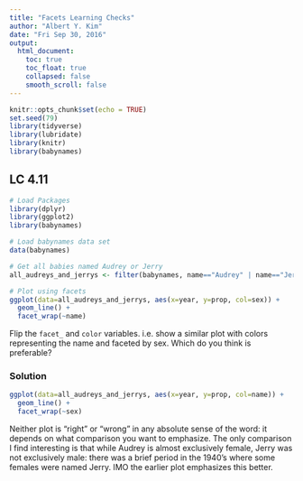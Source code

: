 ```yaml
---
title: "Facets Learning Checks"
author: "Albert Y. Kim"
date: "Fri Sep 30, 2016"
output:
  html_document:
    toc: true
    toc_float: true
    collapsed: false
    smooth_scroll: false
---
```


```r
knitr::opts_chunk$set(echo = TRUE)
set.seed(79)
library(tidyverse)
library(lubridate)
library(knitr)
library(babynames)
```



## LC 4.11

```r
# Load Packages
library(dplyr)
library(ggplot2)
library(babynames)

# Load babynames data set
data(babynames)

# Get all babies named Audrey or Jerry
all_audreys_and_jerrys <- filter(babynames, name=="Audrey" | name=="Jerry")

# Plot using facets
ggplot(data=all_audreys_and_jerrys, aes(x=year, y=prop, col=sex)) + 
  geom_line() + 
  facet_wrap(~name)
```

Flip the `facet_` and `color` variables. i.e. show a similar plot with colors representing the name and faceted by sex. Which do you think is preferable?


### Solution

```r
ggplot(data=all_audreys_and_jerrys, aes(x=year, y=prop, col=name)) + 
  geom_line() + 
  facet_wrap(~sex)
```

Neither plot is "right" or "wrong" in any absolute sense of the word: it depends
on what comparison you want to emphasize. The only comparison I find interesting
is that while Audrey is almost exclusively female, Jerry was not exclusively
male: there was a brief period in the 1940's where some females were named
Jerry. IMO the earlier plot emphasizes this better.
